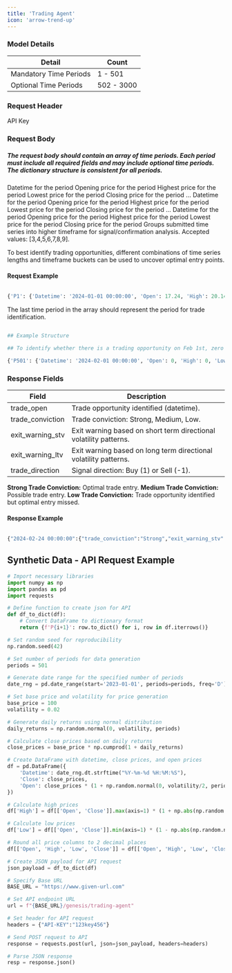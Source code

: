 ```yaml
---
title: 'Trading Agent'
icon: 'arrow-trend-up'
---
```


### Model Details 

| Detail | Count                           |
| -------- | ------------------------------------- |
| Mandatory Time Periods     | 1 - 501                    |
| Optional Time Periods      | 502 - 3000                         |

### Request Header 


<ParamField header="API-KEY" type="string" required>
      API Key
    </ParamField>


### Request Body 

##### The request body should contain an array of time periods. Each period must include all required fields and may include optional time periods. The dictionary structure is consistent for all periods.

<ParamField body="P1" type="dict" required>
  <Expandable title="P1">
    <ParamField body="Datetime" type="string" required>
      Datetime for the period
    </ParamField>
    <ParamField body="Open" type="number" required>
      Opening price for the period
    </ParamField>
    <ParamField body="High" type="number" required>
      Highest price for the period
    </ParamField>
    <ParamField body="Low" type="number" required>
      Lowest price for the period
    </ParamField>
    <ParamField body="Close" type="number" required>
      Closing price for the period
    </ParamField>
  </Expandable>
</ParamField>
...
<ParamField body="P502" type="dict">
  <Expandable title="P502">
    <ParamField body="Datetime" type="string">
      Datetime for the period
    </ParamField>
    <ParamField body="Open" type="number">
      Opening price for the period
    </ParamField>
    <ParamField body="High" type="number">
      Highest price for the period
    </ParamField>
    <ParamField body="Low" type="number">
      Lowest price for the period
    </ParamField>
    <ParamField body="Close" type="number">
      Closing price for the period
    </ParamField>
  </Expandable>
</ParamField>
...
<ParamField body="P3000" type="dict">
  <Expandable title="P3000">
    <ParamField body="Datetime" type="string">
      Datetime for the period
    </ParamField>
    <ParamField body="Open" type="number">
      Opening price for the period
    </ParamField>
    <ParamField body="High" type="number">
      Highest price for the period
    </ParamField>
    <ParamField body="Low" type="number">
      Lowest price for the period
    </ParamField>
    <ParamField body="Close" type="number">
      Closing price for the period
    </ParamField>
  </Expandable>
</ParamField>

<ParamField body="higher_timeframe_bucket" type="integer" default="5">
  Groups submitted time series into higher timeframe for signal/confirmation analysis.
  Accepted values: [3,4,5,6,7,8,9].
</ParamField>

<Tip>To best identify trading opportunities, different combinations of time series lengths and timeframe buckets can be used to uncover optimal entry points.</Tip>


#### Request Example
```python

{'P1': {'Datetime': '2024-01-01 00:00:00', 'Open': 17.24, 'High': 20.14, 'Low': 16.47,'Close': 20.16}, 'P2': {'Datetime': '2024-01-02 00:00:00', 'Open': 20.26, 'High': 24.60, 'Low': 20.01, 'Close': 24.66}, "higher_timeframe_bucket":5"}

```


<Tip>The last time period in the array should represent the period for trade identification.</Tip>

```python

## Example Structure

## To identify whether there is a trading opportunity on Feb 1st, zero (0) can be used. 

{'P501': {'Datetime': '2024-02-01 00:00:00', 'Open': 0, 'High': 0, 'Low': 0,'Close': 0}}


```


### Response Fields

| Field | Description                           |
| -------- | ------------------------------------- |
| trade_open     | Trade opportunity identified (datetime).                 |
| trade_conviction| Trade conviction: Strong, Medium, Low.|
| exit_warning_stv   | Exit warning based on short term directional volatility patterns.|
| exit_warning_ltv   | Exit warning based on long term directional volatility patterns. |
| trade_direction   | Signal direction: Buy (1) or Sell (-1). |


<Check>**Strong Trade Conviction:** Optimal trade entry.</Check>
<Note>**Medium Trade Conviction:** Possible trade entry.</Note>
<Warning>**Low Trade Conviction:** Trade opportunity identified but optimal entry missed. </Warning>

#### Response Example

```python

{"2024-02-24 00:00:00":{"trade_conviction":"Strong","exit_warning_stv":"2024-03-10 00:00:00","exit_warning_ltv":"2024-05-08 00:00:00","trade_direction":"1"}}

```


## Synthetic Data - API Request Example

```python
# Import necessary libraries
import numpy as np
import pandas as pd
import requests

# Define function to create json for API
def df_to_dict(df):
    # Convert DataFrame to dictionary format
    return {f'P{i+1}': row.to_dict() for i, row in df.iterrows()}

# Set random seed for reproducibility
np.random.seed(42)

# Set number of periods for data generation
periods = 501

# Generate date range for the specified number of periods
date_rng = pd.date_range(start='2023-01-01', periods=periods, freq='D')

# Set base price and volatility for price generation
base_price = 100
volatility = 0.02

# Generate daily returns using normal distribution
daily_returns = np.random.normal(0, volatility, periods)

# Calculate close prices based on daily returns
close_prices = base_price * np.cumprod(1 + daily_returns)

# Create DataFrame with datetime, close prices, and open prices
df = pd.DataFrame({
    'Datetime': date_rng.dt.strftime("%Y-%m-%d %H:%M:%S"),
    'Close': close_prices,
    'Open': close_prices * (1 + np.random.normal(0, volatility/2, periods)),
})

# Calculate high prices
df['High'] = df[['Open', 'Close']].max(axis=1) * (1 + np.abs(np.random.normal(0, volatility/2, periods)))

# Calculate low prices
df['Low'] = df[['Open', 'Close']].min(axis=1) * (1 - np.abs(np.random.normal(0, volatility/2, periods)))

# Round all price columns to 2 decimal places
df[['Open', 'High', 'Low', 'Close']] = df[['Open', 'High', 'Low', 'Close']].round(2)

# Create JSON payload for API request
json_payload = df_to_dict(df)

# Specify Base URL
BASE_URL = "https://www.given-url.com"

# Set API endpoint URL
url = f"{BASE_URL}/genesis/trading-agent"

# Set header for API request
headers = {"API-KEY":"123key456"}

# Send POST request to API
response = requests.post(url, json=json_payload, headers=headers)

# Parse JSON response
resp = response.json()

```


